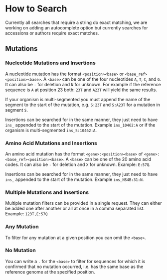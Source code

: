 # How to Search

Currently all searches that require a string do exact matching, we are working on adding an autocomplete option but currently searches for accessions or authors require exact matches.

## Mutations

### Nucleotide Mutations and Insertions

A nucleotide mutation has the format `<position><base>` or `<base_ref><position><base>`. A `<base>` can be one of the four nucleotides `A`, `T`, `C`, and `G`. It can also be `-` for deletion and `N` for unknown. For example if the reference sequence is `A` at position 23 both: `23T` and `A23T` will yield the same results.

If your organism is multi-segmented you must append the name of the segment to the start of the mutation, e.g. `S:23T` and `S:A23T` for a mutation in segment `S`.

Insertions can be searched for in the same manner, they just need to have `ins_` appended to the start of the mutation. Example `ins_10462:A` or if the organism is multi-segmented `ins_S:10462:A`.

### Amino Acid Mutations and Insertions

An amino acid mutation has the format `<gene>:<position><base>` of `<gene>:<base_ref><position><base>`. A `<base>` can be one of the 20 amino acid codes. It can also be `-` for deletion and `X` for unknown. Example: `E:57Q`.

Insertions can be searched for in the same manner, they just need to have `ins_` appended to the start of the mutation. Example `ins_NS4B:31:N`.

### Multiple Mutations and Insertions

Multiple mutation filters can be provided in a single request. They can either be added one after another or all at once in a comma separated list. Example: `123T,E:57Q`

### Any Mutation

To filter for any mutation at a given position you can omit the `<base>`.

### No Mutation

You can write a `.` for the `<base>` to filter for sequences for which it is confirmed that no mutation occurred, i.e. has the same base as the reference genome at the specified position.
